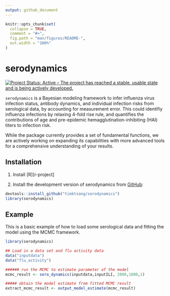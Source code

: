 ```yaml
---
output: github_document
---
```


<!-- README.md is generated from README.Rmd. Please edit that file -->

```r
knitr::opts_chunk$set(
  collapse = TRUE,
  comment = "#>",
  fig.path = "man/figures/README-",
  out.width = "100%"
)
```
# serodynamics

[![Project Status: Active – The project has reached a stable, usable state and is being actively developed.](https://www.repostatus.org/badges/latest/active.svg)](https://www.repostatus.org/#active)

`serodynamics` is a Bayesian modeling framework to infer influenza virus infection status, antibody dynamics, and individual infection risks from serological data, by accounting for measurement error. This could identifiy influenza infections by relaxing 4-fold rise rule, and quantifies the contributions of age and pre-epidemic hemagglutination-inhibiting (HAI) titers to infection risk. 
 
While the package currently provides a set of fundamental functions, we are actively working on expanding its capabilities with more advanced tools for a comprehensive understanding of your results.
 
## Installation
1. Install [R][r-project]

2. Install the development version of serodynamics from [GitHub](https://github.com/timktsang/serodynamics):

```r
devtools::install_github("timktsang/serodynamics")
library(serodynamics)
```

## Example

This is a basic example of how to load some serological data and fitting the model using the MCMC framework.

```r
library(serodynamics)

## Load in a data set and flu activity data
data("inputdata")
data("flu_activity")

###### run the MCMC to estimate parameter of the model
mcmc_result <- sero_dynamics(inputdata,inputILI, 2000,1000,1)

##### obtain the model estimate from fitted MCMC result
extract_mcmc_result <- output_model_estimate(mcmc_result)

```
